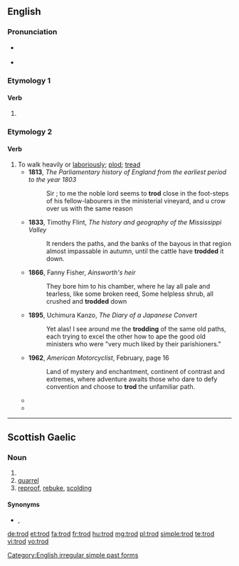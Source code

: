 ==English==

===Pronunciation===
* {{a|UK}} {{IPA|/ˈtɹɒd/|lang=en}}
: {{rhymes|ɒd|lang=en}}
* {{a|US}} {{IPA|/ˈtɹɑd/|lang=en}}

===Etymology 1===


====Verb====
{{head|en}}

# {{en-simple past of|tread}}

[[Category:English irregular simple past forms]]

===Etymology 2===
{{rfe}}<!--Presumably connexted to [[tread]], [[trot]], [[plod]]-->

====Verb====
{{en-verb|trod|d|ed}}

# To walk heavily or [[laboriously]]; [[plod]]; [[tread]]
#* '''1813''', ''The Parliamentary history of England from the earliest period to the year 1803''
#*:Sir ; to me the noble lord seems to '''trod''' close in the foot-steps of his fellow-labourers in the ministerial vineyard, and u crow over us with the same reason
#* '''1833''', Timothy Flint, ''The history and geography of the Mississippi Valley''
#*: It renders the paths, and the banks of the bayous in that region almost impassable in autumn, until the cattle have '''trodded''' it down. 
#* '''1866''', Fanny Fisher, ''Ainsworth's heir'' 
#*:They bore him to his chamber, where he lay all pale and tearless, like some broken reed, Some helpless shrub, all crushed and '''trodded''' down
#* '''1895''', Uchimura Kanzo, ''The Diary of a Japanese Convert''
#*:Yet alas! I see around me the '''trodding''' of the same old paths, each trying to excel the other how to ape the good old ministers who were "very much liked by their parishioners."
#* '''1962''', ''American Motorcyclist'', February, page 16
#*:Land of mystery and enchantment, continent of contrast and extremes, where adventure awaits those who dare to defy convention and choose to '''trod''' the unfamiliar path.
#*{{quote-news|year=2007|date=December 23|author=Matt Weiland|title=Walker in the City|work=New York Times|url=http://www.nytimes.com/2007/12/23/books/review/Weiland-t.html
|passage=Happily, he writes the way he walks: at a vigorous lope, both attentive to the varied soils of the ground he '''trods''' and curious about the dust and dandelions over the next hill. }}
#*{{quote-news|year=2009|date=March 18|author=Sonia Day|title=Nip that gardening zeal in the bud|work=Toronto Star|url=http://www.thestar.com/Outdoor living/Gardening and landscaping/article/604047
|passage=And avoid '''trodding''' on the inevitably wet soil around the base of the shrubs as you work. }}

----

==Scottish Gaelic==

===Noun===
{{gd-noun|g=m|gen=troid|pl=troid}}

# {{verbal noun of|troid|lang=gd}}
# [[quarrel]]
# [[reproof]], [[rebuke]], [[scolding]]

====Synonyms====
* {{sense|rebuke}} {{l|gd|càineadh}}, {{l|gd|cronachadh}}

[[de:trod]]
[[et:trod]]
[[fa:trod]]
[[fr:trod]]
[[hu:trod]]
[[mg:trod]]
[[pl:trod]]
[[simple:trod]]
[[te:trod]]
[[vi:trod]]
[[vo:trod]]